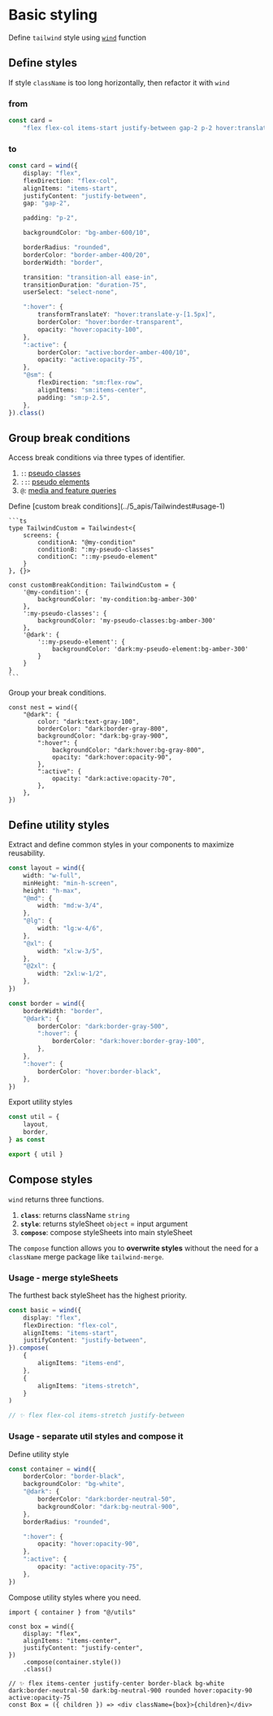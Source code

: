 
# Basic styling

Define `tailwind` style using [`wind`](../5_apis/wind) function

## Define styles

If style `className` is too long horizontally, then refactor it with `wind`

### from

```ts
const card =
    "flex flex-col items-start justify-between gap-2 p-2 hover:translate-y-[1.5px] hover:border-transparent hover:opacity-100 active:border-amber-400/10 active:opacity-75 transition-all ease-in duration-75 select-none sm:flex-row sm:items-center sm:p-2.5 bg-amber-600/10 rounded border-amber-400/20 border"
```

### to

```ts
const card = wind({
    display: "flex",
    flexDirection: "flex-col",
    alignItems: "items-start",
    justifyContent: "justify-between",
    gap: "gap-2",

    padding: "p-2",

    backgroundColor: "bg-amber-600/10",

    borderRadius: "rounded",
    borderColor: "border-amber-400/20",
    borderWidth: "border",

    transition: "transition-all ease-in",
    transitionDuration: "duration-75",
    userSelect: "select-none",

    ":hover": {
        transformTranslateY: "hover:translate-y-[1.5px]",
        borderColor: "hover:border-transparent",
        opacity: "hover:opacity-100",
    },
    ":active": {
        borderColor: "active:border-amber-400/10",
        opacity: "active:opacity-75",
    },
    "@sm": {
        flexDirection: "sm:flex-row",
        alignItems: "sm:items-center",
        padding: "sm:p-2.5",
    },
}).class()
```

## Group break conditions

Access break conditions via three types of identifier.

1. `:`: [pseudo classes](https://tailwindcss.com/docs/hover-focus-and-other-states#pseudo-classes)
2. `::`: [pseudo elements](https://tailwindcss.com/docs/hover-focus-and-other-states#pseudo-elements)
3. `@`: [media and feature queries](https://tailwindcss.com/docs/hover-focus-and-other-states#media-and-feature-queries)

<Callout>
    Define [custom break conditions](../5_apis/Tailwindest#usage-1)

    ```ts
    type TailwindCustom = Tailwindest<{
        screens: {
            conditionA: "@my-condition"
            conditionB: ":my-pseudo-classes"
            conditionC: "::my-pseudo-element"
        }
    }, {}>

    const customBreakCondition: TailwindCustom = {
        '@my-condition': {
            backgroundColor: 'my-condition:bg-amber-300'
        },
        ':my-pseudo-classes': {
            backgroundColor: 'my-pseudo-classes:bg-amber-300'
        },
        '@dark': {
            '::my-pseudo-element': {
                backgroundColor: 'dark:my-pseudo-element:bg-amber-300'
            }
        }
    }
    ```

</Callout>

Group your break conditions.

```tsx
const nest = wind({
    "@dark": {
        color: "dark:text-gray-100",
        borderColor: "dark:border-gray-800",
        backgroundColor: "dark:bg-gray-900",
        ":hover": {
            backgroundColor: "dark:hover:bg-gray-800",
            opacity: "dark:hover:opacity-90",
        },
        ":active": {
            opacity: "dark:active:opacity-70",
        },
    },
})
```

## Define utility styles

Extract and define common styles in your components to maximize reusability.

```ts
const layout = wind({
    width: "w-full",
    minHeight: "min-h-screen",
    height: "h-max",
    "@md": {
        width: "md:w-3/4",
    },
    "@lg": {
        width: "lg:w-4/6",
    },
    "@xl": {
        width: "xl:w-3/5",
    },
    "@2xl": {
        width: "2xl:w-1/2",
    },
})

const border = wind({
    borderWidth: "border",
    "@dark": {
        borderColor: "dark:border-gray-500",
        ":hover": {
            borderColor: "dark:hover:border-gray-100",
        },
    },
    ":hover": {
        borderColor: "hover:border-black",
    },
})
```

Export utility styles

```ts
const util = {
    layout,
    border,
} as const

export { util }
```

## Compose styles

`wind` returns three functions.

1. **`class`**: returns className `string`
2. **`style`**: returns styleSheet `object` = input argument
3. **`compose`**: compose styleSheets into main styleSheet

The `compose` function allows you to **overwrite styles** without the need for a `className` merge package like `tailwind-merge`.

### Usage - merge styleSheets

<Callout type="info">
    The furthest back styleSheet has the highest priority.
</Callout>

```ts
const basic = wind({
    display: "flex",
    flexDirection: "flex-col",
    alignItems: "items-start",
    justifyContent: "justify-between",
}).compose(
    {
        alignItems: "items-end",
    },
    {
        alignItems: "items-stretch",
    }
)

// ✨ flex flex-col items-stretch justify-between
```

### Usage - separate util styles and compose it

Define utility style

```ts /container/
const container = wind({
    borderColor: "border-black",
    backgroundColor: "bg-white",
    "@dark": {
        borderColor: "dark:border-neutral-50",
        backgroundColor: "dark:bg-neutral-900",
    },
    borderRadius: "rounded",

    ":hover": {
        opacity: "hover:opacity-90",
    },
    ":active": {
        opacity: "active:opacity-75",
    },
})
```

Compose utility styles where you need.

```tsx /compose/ /container/ /style()/
import { container } from "@/utils"

const box = wind({
    display: "flex",
    alignItems: "items-center",
    justifyContent: "justify-center",
})
    .compose(container.style())
    .class()

// ✨ flex items-center justify-center border-black bg-white dark:border-neutral-50 dark:bg-neutral-900 rounded hover:opacity-90 active:opacity-75
const Box = ({ children }) => <div className={box}>{children}</div>
```
